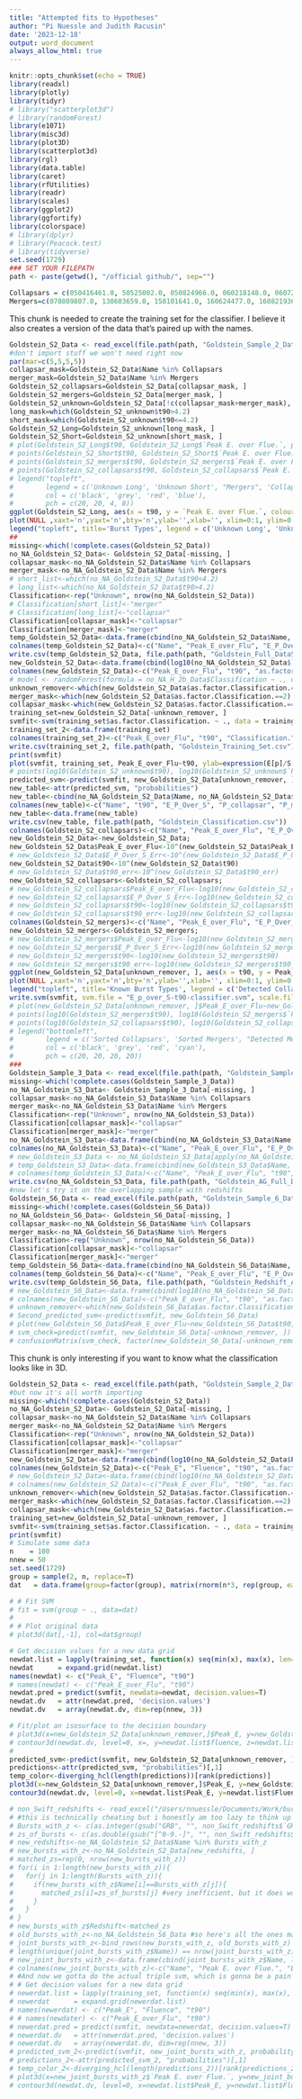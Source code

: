 ```yaml
---
title: "Attempted fits to Hypotheses"
author: "Pi Nuessle and Judith Racusin"
date: '2023-12-18'
output: word_document
always_allow_html: true
---
```


```r
knitr::opts_chunk$set(echo = TRUE)
library(readxl)
library(plotly)
library(tidyr)
# library("scatterplot3d")
# library(randomForest)
library(e1071)
library(misc3d)
library(plot3D)
library(scatterplot3d)
library(rgl)
library(data.table)
library(caret)
library(rfUtilities)
library(readr)
library(scales)
library(ggplot2)
library(ggfortify)
library(colorspace)
# library(dplyr)
# library(Peacock.test)
# library(tidyverse)
set.seed(1729)
### SET YOUR FILEPATH
path <- paste(getwd(), "/official github/", sep="")
```

```r
Collapsars = c(050416461.0, 50525002.0, 050824966.0, 060218148.0, 060729800.0, 060904104.0, 070419447.0, 071025172.0, 071112772.0, 080319258.0, 081007224.0, 090618353.0, 091127976.0, 100316531.0, 100418882.0, 101219686.0, 101225776.0, 111209300.0, 111211928.0, 111228656.0, 120422300.0, 120714888.0, 120729455.0, 130215063.0, 130427324.0, 130702003.0, 130831544.0, 140206303.0, 140606133.0, 150818483.0, 161219783.0, 161228552.0, 171010792.0, 171205306.0, 180720598.0, 180728728.0, 190114872.0, 190829830.0, 200826187.0, 210210083.0, 211023545.0, 221009553.0, 200826187.0, 150210935.0)
Mergers=c(070809807.0, 130603659.0, 150101641.0, 160624477.0, 160821936.0, 170817528.0, 200522487.0, 060614530.0, 111005336.0, 120304248.0, 211211549.0, 230307655.0, 050509166.0, 050709942.0, 051210240.0, 070714207.0, 071227842.0, 080503518.0, 080905499.0, 090515198.0, 160303454.0)
```

This chunk is needed to create the training set for the classifier. I believe it also creates a version of the data that's paired up with the names.
```r
Goldstein_S2_Data <- read_excel(file.path(path, "Goldstein_Sample_2_Data.xlsx"), col_types = c("skip", "numeric", "numeric", "numeric", "numeric", "numeric", "numeric", "numeric", "numeric", "numeric", "numeric")) [-c(3), ]
#don't import stuff we won't need right now
par(mar=c(5,5,5,5))
collapsar_mask=Goldstein_S2_Data$Name %in% Collapsars
merger_mask=Goldstein_S2_Data$Name %in% Mergers
Goldstein_S2_collapsars=Goldstein_S2_Data[collapsar_mask, ]
Goldstein_S2_mergers=Goldstein_S2_Data[merger_mask, ]
Goldstein_S2_unknown=Goldstein_S2_Data[!c(collapsar_mask+merger_mask), ]
long_mask=which(Goldstein_S2_unknown$t90>4.2)
short_mask=which(Goldstein_S2_unknown$t90<=4.2)
Goldstein_S2_Long=Goldstein_S2_unknown[long_mask, ]
Goldstein_S2_Short=Goldstein_S2_unknown[short_mask, ]
# plot(Goldstein_S2_Long$t90, Goldstein_S2_Long$`Peak E. over Flue.`, pch=20, ylab=expression(E[p]/S[prompt]~' 10kev-10MeV ('~erg ~ cm^{2} ~ erg^{-1} ~ ', GBM)'), xlab='t90 (s, GBM)', log="xy", xlim=c(1e-2, 1e3))
# points(Goldstein_S2_Short$t90, Goldstein_S2_Short$`Peak E. over Flue.`, pch=20, col='grey')
# points(Goldstein_S2_mergers$t90, Goldstein_S2_mergers$`Peak E. over Flue.`, pch=4, col='red')
# points(Goldstein_S2_collapsars$t90, Goldstein_S2_collapsars$`Peak E. over Flue.`, pch=8, col='blue')
# legend("topleft",
#        legend = c('Unknown Long', 'Unknown Short', "Mergers", 'Collapsars'),
#        col = c('black', 'grey', 'red', 'blue'),
#        pch = c(20, 20, 4, 8))
ggplot(Goldstein_S2_Long, aes(x = t90, y = `Peak E. over Flue.`, colour = runif(1, 0, 1)))+geom_point(size = 1)+ylab(expression(E[p]/S[prompt]~' 10kev-10MeV ('~keV ~ cm^{2} ~ erg^{-1} ~ ', GBM)'))+xlab('t90 (s, GBM)')+geom_point(data = Goldstein_S2_Short, color = "grey")+scale_colour_gradient2(low = "black",mid ="black", high = "black",  midpoint = 0.5, name="Burst Types")+geom_point(data = Goldstein_S2_mergers, pch=4, color = "red")+geom_point(data = Goldstein_S2_collapsars, pch=8, color ='blue')+scale_y_log10(labels = trans_format("log10", math_format(10^.x)))+scale_x_log10(labels = trans_format("log10", math_format(10^.x)))
plot(NULL ,xaxt='n',yaxt='n',bty='n',ylab='',xlab='', xlim=0:1, ylim=0:1)
legend("topleft", title='Burst Types', legend = c('Unknown Long', 'Unknown Short', "Mergers", 'Collapsars'), col = c('black', 'grey', 'red', 'blue'), pch = c(20, 20, 4, 8))
##
missing<-which(!complete.cases(Goldstein_S2_Data))
no_NA_Goldstein_S2_Data<- Goldstein_S2_Data[-missing, ]
collapsar_mask<-no_NA_Goldstein_S2_Data$Name %in% Collapsars
merger_mask<-no_NA_Goldstein_S2_Data$Name %in% Mergers
# short_list<-which(no_NA_Goldstein_S2_Data$t90<4.2)
# long_list<-which(no_NA_Goldstein_S2_Data$t90>4.2)
Classification<-rep("Unknown", nrow(no_NA_Goldstein_S2_Data))
# Classification[short_list]<-"merger"
# Classification[long_list]<-"collapsar" 
Classification[collapsar_mask]<-"collapsar"
Classification[merger_mask]<-"merger"
temp_Goldstein_S2_Data<-data.frame(cbind(no_NA_Goldstein_S2_Data$Name, log10(no_NA_Goldstein_S2_Data$`Peak E. over Flue.`), log10(no_NA_Goldstein_S2_Data$E_P_Over_S_Err), log10(no_NA_Goldstein_S2_Data$t90), log10(no_NA_Goldstein_S2_Data$t90_err), log10(no_NA_Goldstein_S2_Data$Peak_E), log10(no_NA_Goldstein_S2_Data$Peak_E_Err), log10(no_NA_Goldstein_S2_Data$Fluence), log10(no_NA_Goldstein_S2_Data$Fluence_Err), Classification))
colnames(temp_Goldstein_S2_Data)<-c("Name", "Peak_E_over_Flu", "E_P_Over_S_Err", "t90", "t90_err", "Peak_E", "Peak_E_Err", "Fluence", "Fluence_Err", "Classification.")
write.csv(temp_Goldstein_S2_Data, file.path(path, "Goldstein_Full_DataSet_W_Name.csv"))
new_Goldstein_S2_Data<-data.frame(cbind(log10(no_NA_Goldstein_S2_Data$`Peak E. over Flue.`), log10(no_NA_Goldstein_S2_Data$t90), as.factor(Classification)))
colnames(new_Goldstein_S2_Data)<-c("Peak_E_over_Flu", "t90", "as.factor.Classification.")
# model <- randomForest(formula = no_NA_H_2b_Data$Classification ~ ., data = no_NA_H_2b_Data)
unknown_remover<-which(new_Goldstein_S2_Data$as.factor.Classification.==3)
merger_mask<-which(new_Goldstein_S2_Data$as.factor.Classification.==2)
collapsar_mask<-which(new_Goldstein_S2_Data$as.factor.Classification.==1)
training_set=new_Goldstein_S2_Data[-unknown_remover, ]
svmfit<-svm(training_set$as.factor.Classification. ~ ., data = training_set, type = "C-classification", cost = 1.0, kernel = "sigmoid", probability=TRUE)
training_set_2<-data.frame(training_set)
colnames(training_set_2)<-c("Peak_E_over_Flu", "t90", "Classification.")
write.csv(training_set_2, file.path(path, "Goldstein_Training_Set.csv"))
print(svmfit)
plot(svmfit, training_set, Peak_E_over_Flu~t90, ylab=expression(E[p]/S[prompt]~' 10kev-10MeV ('~erg ~ cm^{2} ~ erg^{-1} ~ ', GBM)'), xlab='t90 (s, GBM)', log="xy")
# points(log10(Goldstein_S2_unknown$t90), log10(Goldstein_S2_unknown$`Peak E. over Flue.`))
predicted_svm<-predict(svmfit, new_Goldstein_S2_Data[unknown_remover, ], probability=TRUE)
new_table<-attr(predicted_svm, "probabilities")
new_table<-cbind(no_NA_Goldstein_S2_Data$Name, no_NA_Goldstein_S2_Data$t90, no_NA_Goldstein_S2_Data$`Peak E. over Flue.`, new_table)
colnames(new_table)<-c("Name", "t90", "E_P_Over_S", "P_collapsar", "P_merger")
new_table<-data.frame(new_table)
write.csv(new_table, file.path(path, "Goldstein_Classification.csv"))
colnames(Goldstein_S2_collapsars)<-c("Name", "Peak_E_over_Flu", "E_P_Over_S_Err", "`Hardness Ratio`", "t90", "t90_err")
new_Goldstein_S2_Data<-new_Goldstein_S2_Data;
new_Goldstein_S2_Data$Peak_E_over_Flu<-10^(new_Goldstein_S2_Data$Peak_E_over_Flu)
# new_Goldstein_S2_Data$E_P_Over_S_Err<-10^(new_Goldstein_S2_Data$E_P_Over_S_Err)
new_Goldstein_S2_Data$t90<-10^(new_Goldstein_S2_Data$t90)
# new_Goldstein_S2_Data$t90_err<-10^(new_Goldstein_S2_Data$t90_err)
new_Goldstein_S2_collapsars<-Goldstein_S2_collapsars;
# new_Goldstein_S2_collapsars$Peak_E_over_Flu<-log10(new_Goldstein_S2_collapsars$Peak_E_over_Flu)
# new_Goldstein_S2_collapsars$E_P_Over_S_Err<-log10(new_Goldstein_S2_collapsars$E_P_Over_S_Err)
# new_Goldstein_S2_collapsars$t90<-log10(new_Goldstein_S2_collapsars$t90)
# new_Goldstein_S2_collapsars$t90_err<-log10(new_Goldstein_S2_collapsars$t90_err)
colnames(Goldstein_S2_mergers)<-c("Name", "Peak_E_over_Flu", "E_P_Over_S_Err", "`Hardness Ratio`", "t90", "t90_err")
new_Goldstein_S2_mergers<-Goldstein_S2_mergers;
# new_Goldstein_S2_mergers$Peak_E_over_Flu<-log10(new_Goldstein_S2_mergers$Peak_E_over_Flu)
# new_Goldstein_S2_mergers$E_P_Over_S_Err<-log10(new_Goldstein_S2_mergers$E_P_Over_S_Err)
# new_Goldstein_S2_mergers$t90<-log10(new_Goldstein_S2_mergers$t90)
# new_Goldstein_S2_mergers$t90_err<-log10(new_Goldstein_S2_mergers$t90_err)
ggplot(new_Goldstein_S2_Data[unknown_remover, ], aes(x = t90, y = Peak_E_over_Flu, colour = attr(predicted_svm, "probabilities")[,1])) +geom_point(size = 1)+ylab(expression(E[p]/S[prompt]~' 10kev-10MeV ('~keV ~ cm^{2} ~ erg^{-1} ~ ', GBM)'))+xlab('t90 (s, GBM)')+scale_colour_gradient2(low = "grey",mid =muted("blue"), high = "black",  midpoint = 0.5, name="Inferred Collapsar\n Probability")+geom_point(data = new_Goldstein_S2_mergers, color = "red")+geom_point(data = new_Goldstein_S2_collapsars, color = "cyan")+scale_y_log10(labels = trans_format("log10", math_format(10^.x)))+scale_x_log10(labels = trans_format("log10", math_format(10^.x)))
plot(NULL ,xaxt='n',yaxt='n',bty='n',ylab='',xlab='', xlim=0:1, ylim=0:1)
legend("topleft", title='Known Burst Types', legend = c('Detected Collapsar', 'Detected Merger'), col = c( 'cyan', 'red'),  pch = c(20, 20))
write.svm(svmfit, svm.file = "E_p_over_S-t90-classifier.svm", scale.file = "E_p_over_S-t90-classifier.scale")
# plot(new_Goldstein_S2_Data[unknown_remover, ]$Peak_E_over_Flu~new_Goldstein_S2_Data[unknown_remover, ]$t90, ylab=expression(E[p]/S[prompt]~' 10kev-10MeV ('~erg ~ cm^{2} ~ erg^{-1} ~ ', GBM)'), xlab='t90 (s, GBM)', col=attr(predicted_svm, "probabilities")[,1], pch=20)
# points(log10(Goldstein_S2_mergers$t90), log10(Goldstein_S2_mergers$`Peak E. over Flue.`), pch=4, col='#09622A')
# points(log10(Goldstein_S2_collapsars$t90), log10(Goldstein_S2_collapsars$`Peak E. over Flue.`), pch=8, col='blue')
# legend("bottomleft",
#        legend = c('Sorted Collapsars', 'Sorted Mergers', "Detected Mergers", 'Detected Collapsars'),
#        col = c('black', 'grey', 'red', 'cyan'),
#        pch = c(20, 20, 20, 20))
###
Goldstein_Sample_3_Data <- read_excel(file.path(path, "Goldstein_Sample_3_Data.xlsx"), col_types = c("skip", "numeric", "numeric", "numeric", "numeric", "numeric", "numeric", "numeric", "numeric", "numeric", "numeric", "numeric", "numeric"))
missing<-which(!complete.cases(Goldstein_Sample_3_Data))
no_NA_Goldstein_S3_Data<- Goldstein_Sample_3_Data[-missing, ]
collapsar_mask<-no_NA_Goldstein_S3_Data$Name %in% Collapsars
merger_mask<-no_NA_Goldstein_S3_Data$Name %in% Mergers
Classification<-rep("Unknown", nrow(no_NA_Goldstein_S3_Data))
Classification[collapsar_mask]<-"collapsar"
Classification[merger_mask]<-"merger"
no_NA_Goldstein_S3_Data<-data.frame(cbind(no_NA_Goldstein_S3_Data$Name, log10(no_NA_Goldstein_S3_Data$`Peak E. over Flue.`), log10(no_NA_Goldstein_S3_Data$E_P_Over_S_Err), log10(no_NA_Goldstein_S3_Data$`Hardness Ratio`), log10(no_NA_Goldstein_S3_Data$t90), log10(no_NA_Goldstein_S3_Data$t90_err), log10(no_NA_Goldstein_S3_Data$Peak_E), log10(no_NA_Goldstein_S3_Data$Peak_E_Err), log10(no_NA_Goldstein_S3_Data$Fluence), log10(no_NA_Goldstein_S3_Data$Fluence_Err), log10(no_NA_Goldstein_S3_Data$AG_fluence), log10(no_NA_Goldstein_S3_Data$AG_fluence_err), as.factor(Classification)))
colnames(no_NA_Goldstein_S3_Data)<-c("Name", "Peak_E_over_Flu", "E_P_Over_S_Err", "Hardness Ratio", "t90", "t90_err", "Peak_E", "Peak_E_err", "Fluence", "Fluence_Err", "AG_fluence", "AG_fluence_err", "Classification.")
# new_Goldstein_S3_Data <- no_NA_Goldstein_S3_Data[apply(no_NA_Goldstein_S3_Data> -19, 1, all),]
# temp_Goldstein_S3_Data<-data.frame(cbind(new_Goldstein_S3_Data$Name, new_Goldstein_S3_Data$`Peak E. over Flue.`, new_Goldstein_S3_Data$t90,new_Goldstein_S3_Data$Peak_E, new_Goldstein_S3_Data$Fluence, new_Goldstein_S3_Data$AG_fluence, new_Goldstein_S3_Data$as.factor.Classification.))
# colnames(temp_Goldstein_S3_Data)<-c("Name", "Peak_E_over_Flu", "t90",  "Peak_E", "Fluence", "AG_fluence", "Classification.")
write.csv(no_NA_Goldstein_S3_Data, file.path(path, "Goldstein_AG_Full_DataSet_W_Name.csv"))
#now let's try it on the overlapping sample with redshifts
Goldstein_S6_Data <- read_excel(file.path(path, "Goldstein_Sample_6_Data.xlsx"), col_types = c("skip", "numeric", "numeric", "numeric", "numeric", "numeric", "numeric", "numeric", "numeric", "numeric", "numeric", "numeric"))
missing<-which(!complete.cases(Goldstein_S6_Data))
no_NA_Goldstein_S6_Data<- Goldstein_S6_Data[-missing, ]
collapsar_mask<-no_NA_Goldstein_S6_Data$Name %in% Collapsars
merger_mask<-no_NA_Goldstein_S6_Data$Name %in% Mergers
Classification<-rep("Unknown", nrow(no_NA_Goldstein_S6_Data))
Classification[collapsar_mask]<-"collapsar"
Classification[merger_mask]<-"merger"
temp_Goldstein_S6_Data<-data.frame(cbind(no_NA_Goldstein_S6_Data$Name, log10(no_NA_Goldstein_S6_Data$`Peak E. over Flue.`),  log10(no_NA_Goldstein_S6_Data$E_P_Over_S_Err), log10(no_NA_Goldstein_S6_Data$t90), log10(no_NA_Goldstein_S6_Data$t90_err), log10(no_NA_Goldstein_S6_Data$Peak_E), log10(no_NA_Goldstein_S6_Data$Peak_E_Err), log10(no_NA_Goldstein_S6_Data$Fluence), log10(no_NA_Goldstein_S6_Data$Fluence_Err), Classification, no_NA_Goldstein_S6_Data$Redshift))
colnames(temp_Goldstein_S6_Data)<-c("Name", "Peak_E_over_Flu", "E_P_Over_S_Err", "t90", "t90_err", "Peak_E", "Peak_E_Err", "Fluence", "Fluence_Err", "Classification.", "Redshift")
write.csv(temp_Goldstein_S6_Data, file.path(path, "Goldstein_Redshift_AG_Full_DataSet_W_Name.csv"))
# new_Goldstein_S6_Data<-data.frame(cbind(log10(no_NA_Goldstein_S6_Data$`Peak E. over Flue.`), log10(no_NA_Goldstein_S6_Data$t90), as.factor(Classification)))
# colnames(new_Goldstein_S6_Data)<-c("Peak_E_over_Flu", "t90", "as.factor.Classification.")
# unknown_remover<-which(new_Goldstein_S6_Data$as.factor.Classification.==3)
# Second_predicted_svm<-predict(svmfit, new_Goldstein_S6_Data)
# plot(new_Goldstein_S6_Data$Peak_E_over_Flu~new_Goldstein_S6_Data$t90, ylab=expression(E[p]/S[prompt]~' 10kev-10MeV ('~erg ~ cm^{2} ~ erg^{-1} ~ ', GBM)'), xlab='t90 (s, GBM)', col=Second_predicted_svm, pch=20)
# svm_check=predict(svmfit, new_Goldstein_S6_Data[-unknown_remover, ])
# confusionMatrix(svm_check, factor(new_Goldstein_S6_Data[-unknown_remover, ]$as.factor.Classification.), dnn = c("Prediction", "Reference"))
```

This chunk is only interesting if you want to know what the classification looks like in 3D.
```r
Goldstein_S2_Data <- read_excel(file.path(path, "Goldstein_Sample_2_Data.xlsx"),col_types = c("skip", "numeric", "numeric", "numeric", "numeric", "numeric", "numeric", "numeric", "numeric", "numeric", "numeric"))
#but now it's all worth importing
missing<-which(!complete.cases(Goldstein_S2_Data))
no_NA_Goldstein_S2_Data<- Goldstein_S2_Data[-missing, ]
collapsar_mask<-no_NA_Goldstein_S2_Data$Name %in% Collapsars
merger_mask<-no_NA_Goldstein_S2_Data$Name %in% Mergers
Classification<-rep("Unknown", nrow(no_NA_Goldstein_S2_Data))
Classification[collapsar_mask]<-"collapsar"
Classification[merger_mask]<-"merger"
new_Goldstein_S2_Data<-data.frame(cbind(log10(no_NA_Goldstein_S2_Data$Peak_E), log10(no_NA_Goldstein_S2_Data$Fluence), log10(no_NA_Goldstein_S2_Data$t90), as.factor(Classification)))
colnames(new_Goldstein_S2_Data)<-c("Peak_E", "Fluence", "t90", "as.factor.Classification.")
# new_Goldstein_S2_Data<-data.frame(cbind(log10(no_NA_Goldstein_S2_Data$`Peak E. over Flue.`), log10(no_NA_Goldstein_S2_Data$t90), as.factor(Classification)))
# colnames(new_Goldstein_S2_Data)<-c("Peak_E_over_Flu", "t90", "as.factor.Classification.")
unknown_remover<-which(new_Goldstein_S2_Data$as.factor.Classification.==3)
merger_mask<-which(new_Goldstein_S2_Data$as.factor.Classification.==2)
collapsar_mask<-which(new_Goldstein_S2_Data$as.factor.Classification.==1)
training_set=new_Goldstein_S2_Data[-unknown_remover, ]
svmfit<-svm(training_set$as.factor.Classification. ~ ., data = training_set, type = "C-classification", cost = 1.0, kernel = "sigmoid", probability=TRUE)
print(svmfit)
# Simulate some data
n    = 100
nnew = 50
set.seed(1729)
group = sample(2, n, replace=T)
dat   = data.frame(group=factor(group), matrix(rnorm(n*3, rep(group, each=3)), ncol=3, byrow=T))

# # Fit SVM
# fit = svm(group ~ ., data=dat)
# 
# # Plot original data
# plot3d(dat[,-1], col=dat$group)

# Get decision values for a new data grid
newdat.list = lapply(training_set, function(x) seq(min(x), max(x), len=nnew))
newdat      = expand.grid(newdat.list)
names(newdat) <- c("Peak_E", "Fluence", "t90")
# names(newdat) <- c("Peak_E_over_Flu", "t90")
newdat.pred = predict(svmfit, newdata=newdat, decision.values=T)
newdat.dv   = attr(newdat.pred, 'decision.values')
newdat.dv   = array(newdat.dv, dim=rep(nnew, 3))

# Fit/plot an isosurface to the decision boundary
# plot3d(x=new_Goldstein_S2_Data[unknown_remover,]$Peak_E, y=new_Goldstein_S2_Data[unknown_remover,]$fluence, z=new_Goldstein_S2_Data[unknown_remover,]$t90, ylab="Prompt Fluence, 10 keV-1 MeV (erg cm^-2, GBM)", xlab=paste(strwrap("Prompt Peak Energy, 10 keV-1 MeV keV, GBM)", width = 25), collapse = "\n"), zlab="t90 (s, GBM)")
# contour3d(newdat.dv, level=0, x=, y=newdat.list$fluence, z=newdat.list$t90, add=T)
#
predicted_svm<-predict(svmfit, new_Goldstein_S2_Data[unknown_remover, ], probability=TRUE)
predictions<-attr(predicted_svm, "probabilities")[,1]
temp_color<-diverging_hcl(length(predictions))[rank(predictions)]
plot3d(x=new_Goldstein_S2_Data[unknown_remover,]$Peak_E, y=new_Goldstein_S2_Data[unknown_remover,]$Fluence, z=new_Goldstein_S2_Data[unknown_remover,]$t90, ylab="Prompt Fluence, 10 keV-1 MeV (erg cm^-2, GBM)", xlab=paste(strwrap("Prompt Peak Energy, 10 keV-1 MeV (keV, GBM)", width = 25), collapse = "\n"), zlab="t90 (s, GBM)", col = temp_color)
contour3d(newdat.dv, level=0, x=newdat.list$Peak_E, y=newdat.list$Fluence, z=newdat.list$t90, add=T)

# non_Swift_redshifts <- read_excel("/Users/nnuessle/Documents/Work/burst_matching_algorithm/actual_paper/prompt-and-afterglow-matching/edited_non_Swift_redshifts.xlsx", col_types = c("skip", "skip", "skip", "skip", "text", "skip", "skip", "skip", "skip", "skip", "skip", "skip", "skip", "text"))
# #this is technically cheating but i honestly am too lazy to think up a better idea
# Bursts_with_z <- c(as.integer(gsub("GRB", "", non_Swift_redshifts$`GRB Name`))) #this removes every time it says "GRB" in a GRB name
# zs_of_bursts <- c(as.double(gsub("[^0-9.-]", "", non_Swift_redshifts$zc))) #and this removes anything non-numeric from the redshift, since I didn't remember seeing any pairs or ranges. There are a number of upper limits that will get lost though (I mean, the value is preserved, but the fact that it's an upper limit is not).
# new_redshifts<-no_NA_Goldstein_S2_Data$Name %in% Bursts_with_z
# new_bursts_with_z<-no_NA_Goldstein_S2_Data[new_redshifts, ]
# matched_zs=rep(0, nrow(new_bursts_with_z))
# for(i in 1:length(new_bursts_with_z)){
#   for(j in 1:length(Bursts_with_z)){
#     if(new_bursts_with_z$Name[i]==Bursts_with_z[j]){
#       matched_zs[i]=zs_of_bursts[j] #very inefficient, but it does work
#     }
#   }
# }
# new_bursts_with_z$Redshift<-matched_zs
# old_bursts_with_z<-no_NA_Goldstein_S6_Data #so here's all the ones matched using sweeft
# joint_bursts_with_z<-bind_rows(new_bursts_with_z, old_bursts_with_z) #and we glue them together
# length(unique(joint_bursts_with_z$Name)) == nrow(joint_bursts_with_z) #this just verifies that every burst isn't a repeat of any other one--you want it to return true
# new_joint_bursts_with_z<-data.frame(cbind(joint_bursts_with_z$Name, log10(joint_bursts_with_z$`Peak E. over Flue.`), log10(joint_bursts_with_z$E_P_Over_S_Err), log10(joint_bursts_with_z$`Hardness Ratio`), log10(joint_bursts_with_z$t90/(1+joint_bursts_with_z$Redshift)), log10(joint_bursts_with_z$t90_err), log10(joint_bursts_with_z$Peak_E/(1+joint_bursts_with_z$Redshift)), log10(joint_bursts_with_z$Peak_E_Err), log10(joint_bursts_with_z$Fluence), log10(joint_bursts_with_z$Fluence_Err), joint_bursts_with_z$Redshift))
# colnames(new_joint_bursts_with_z)<-c("Name", "Peak E. over Flue.", "E_P_Over_S_Err", "Hardness Ratio", "t90", "t90_err", "Peak_E", "Peak_E_err", "Fluence", "Fluence_Err", "Redshift")
# #And now we gotta do the actual triple svm, which is gonna be a pain and a half.
# # Get decision values for a new data grid
# newerdat.list = lapply(training_set, function(x) seq(min(x), max(x), len=nnew))
# newerdat      = expand.grid(newerdat.list)
# names(newerdat) <- c("Peak_E", "Fluence", "t90")
# # names(newdater) <- c("Peak_E_over_Flu", "t90")
# newerdat.pred = predict(svmfit, newdata=newerdat, decision.values=T)
# newerdat.dv   = attr(newerdat.pred, 'decision.values')
# newerdat.dv   = array(newerdat.dv, dim=rep(nnew, 3))
# predicted_svm_2<-predict(svmfit, new_joint_bursts_with_z, probability=TRUE)
# predictions_2<-attr(predicted_svm_2, "probabilities")[,1]
# temp_color_2<-diverging_hcl(length(predictions_2))[rank(predictions_2)]
# plot3d(x=new_joint_bursts_with_z$`Peak E. over Flue.`, y=new_joint_bursts_with_z$t90, z=new_joint_bursts_with_z$Redshift, ylab="t90 (s, GBM)", xlab=expression('Prompt Peak Energy over Fluence, 10 keV-1 MeV ('~keV ~ cm^{2}~ erg^{-1}~', GBM)'), zlab="Redshift, various", col = temp_color_2)
# contour3d(newdat.dv, level=0, x=newdat.list$Peak_E, y=newdat.list$Fluence, z=newdat.list$t90, add=T)
```